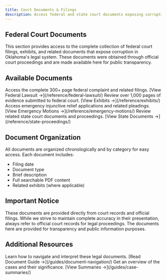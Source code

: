 ```yaml
---
title: Court Documents & Filings
description: Access federal and state court documents exposing corruption in Oklahoma's legal system.
---
```



## Federal Court Documents

This section provides access to the complete collection of federal court filings, exhibits, and related documents that expose corruption in Oklahoma's legal system. These documents were obtained through official court proceedings and are made available here for public transparency.

## Available Documents

<CardGrid>
  <Card title="Federal Lawsuit" icon="document">
    Access the complete 300+ page federal complaint and related filings.
    [View Federal Lawsuit →](/reference/federal-lawsuit/)
  </Card>
  <Card title="Supporting Exhibits" icon="open-book">
    Review over 1,000 pages of evidence submitted to federal court.
    [View Exhibits →](/reference/exhibits/)
  </Card>
  <Card title="Emergency Motions" icon="warning">
    Access emergency injunctive relief applications and related pleadings.
    [View Emergency Motions →](/reference/emergency-motions/)
  </Card>
  <Card title="State Proceedings" icon="list">
    Review related state court documents and proceedings.
    [View State Documents →](/reference/state-proceedings/)
  </Card>
</CardGrid>

## Document Organization

All documents are organized chronologically and by category for easy access. Each document includes:
- Filing date
- Document type
- Brief description
- Full searchable PDF content
- Related exhibits (where applicable)

## Important Notice

These documents are provided directly from court records and official filings. While we strive to maintain complete accuracy in their presentation, always refer to official court records for legal proceedings. The documents here are provided for transparency and public information purposes.

## Additional Resources

<CardGrid>
  <Card title="Understanding the Documents" icon="open-book">
    Learn how to navigate and interpret these legal documents.
    [Read Document Guide →](/guides/document-navigation/)
  </Card>
  <Card title="Case Summaries" icon="list">
    Get an overview of the cases and their significance.
    [View Summaries →](/guides/case-summaries/)
  </Card>
</CardGrid>
